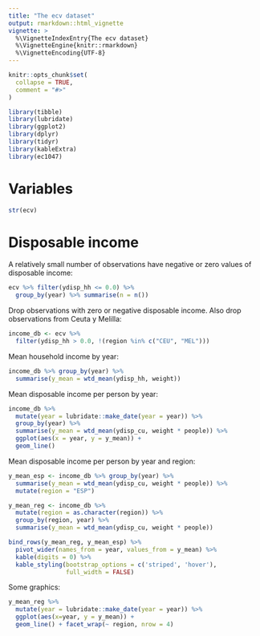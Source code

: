 ```yaml
---
title: "The ecv dataset"
output: rmarkdown::html_vignette
vignette: >
  %\VignetteIndexEntry{The ecv dataset}
  %\VignetteEngine{knitr::rmarkdown}
  %\VignetteEncoding{UTF-8}
---
```


```r
knitr::opts_chunk$set(
  collapse = TRUE,
  comment = "#>"
)
```

```r
library(tibble)
library(lubridate)
library(ggplot2)
library(dplyr)
library(tidyr)
library(kableExtra)
library(ec1047)
```

# Variables
```r
str(ecv)
```

# Disposable income

A relatively small number of observations have negative or zero values of disposable income:
```r
ecv %>% filter(ydisp_hh <= 0.0) %>% 
  group_by(year) %>% summarise(n = n())
```

Drop observations with zero or negative disposable income. Also drop observations from Ceuta y Melilla:
```r
income_db <- ecv %>% 
  filter(ydisp_hh > 0.0, !(region %in% c("CEU", "MEL")))
```

Mean household income by year:
```r
income_db %>% group_by(year) %>%
  summarise(y_mean = wtd_mean(ydisp_hh, weight))
```

Mean disposable income per person by year:
```r
income_db %>%
  mutate(year = lubridate::make_date(year = year)) %>% 
  group_by(year) %>%
  summarise(y_mean = wtd_mean(ydisp_cu, weight * people)) %>%
  ggplot(aes(x = year, y = y_mean)) + 
  geom_line()
```

Mean disposable income per person by year and region:
```r
y_mean_esp <- income_db %>% group_by(year) %>%
  summarise(y_mean = wtd_mean(ydisp_cu, weight * people)) %>%
  mutate(region = "ESP")

y_mean_reg <- income_db %>%
  mutate(region = as.character(region)) %>% 
  group_by(region, year) %>%
  summarise(y_mean = wtd_mean(ydisp_cu, weight * people)) 

bind_rows(y_mean_reg, y_mean_esp) %>%
  pivot_wider(names_from = year, values_from = y_mean) %>%
  kable(digits = 0) %>%
  kable_styling(bootstrap_options = c('striped', 'hover'), 
                full_width = FALSE)
```

Some graphics:
```r
y_mean_reg %>%
  mutate(year = lubridate::make_date(year = year)) %>%
  ggplot(aes(x=year, y = y_mean)) +
  geom_line() + facet_wrap(~ region, nrow = 4)
```

